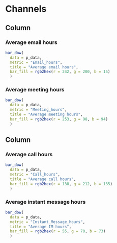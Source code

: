 Channels
=====================================

Column {data-width=50%}
----------------------------------------------------------------------------

### Average email hours

```r
bar_dow(
  data = p_data,
  metric = "Email_hours",
  title = "Average email hours",
  bar_fill = rgb2hex(r = 242, g = 200, b = 15)
  )
```

### Average meeting hours

```r
bar_dow(
  data = p_data,
  metric = "Meeting_hours",
  title = "Average meeting hours",
  bar_fill = rgb2hex(r = 253, g = 98, b = 94)
  )
```

Column {data-width=50%}
----------------------------------------------------------------------------

### Average call hours

```r
bar_dow(
  data = p_data,
  metric = "Call_hours",
  title = "Average call hours",
  bar_fill = rgb2hex(r = 138, g = 212, b = 135)
  )
```

### Average instant message hours

```r
bar_dow(
  data = p_data,
  metric = "Instant_Message_hours",
  title = "Average IM hours",
  bar_fill = rgb2hex(r = 55, g = 70, b = 73)
  )
```
